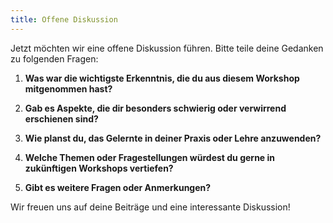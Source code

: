 ```yaml
---
title: Offene Diskussion
---
```



Jetzt möchten wir eine offene Diskussion führen. Bitte teile deine Gedanken zu folgenden Fragen:

1. **Was war die wichtigste Erkenntnis, die du aus diesem Workshop mitgenommen hast?**

2. **Gab es Aspekte, die dir besonders schwierig oder verwirrend erschienen sind?**

3. **Wie planst du, das Gelernte in deiner Praxis oder Lehre anzuwenden?**

4. **Welche Themen oder Fragestellungen würdest du gerne in zukünftigen Workshops vertiefen?**

5. **Gibt es weitere Fragen oder Anmerkungen?**

Wir freuen uns auf deine Beiträge und eine interessante Diskussion!

